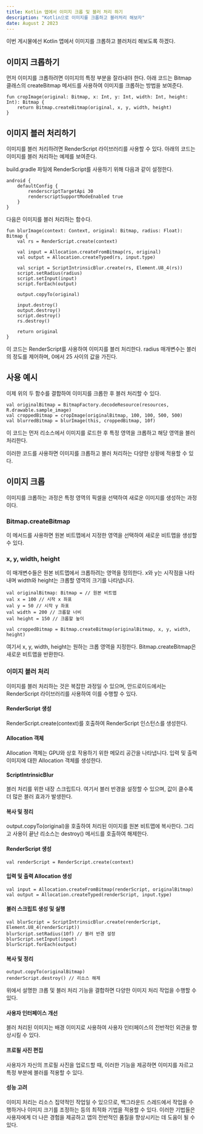 ```yaml
---
title: Kotlin 앱에서 이미지 크롭 및 블러 처리 하기
description: "Kotlin으로 이미지를 크롭하고 블러처리 해보자"
date: August 2 2023
---
```


이번 게시물에선 Kotlin 앱에서 이미지를 크롭하고 블러처리 해보도록 하겠다.

## 이미지 크롭하기
먼저 이미지를 크롭하려면 이미지의 특정 부분을 잘라내야 한다. 
아래 코드는 Bitmap 클래스의 createBitmap 메서드를 사용하여 이미지를 크롭하는 방법을 보여준다.
```
fun cropImage(original: Bitmap, x: Int, y: Int, width: Int, height: Int): Bitmap {
    return Bitmap.createBitmap(original, x, y, width, height)
}
```
## 이미지 블러 처리하기
이미지를 블러 처리하려면 RenderScript 라이브러리를 사용할 수 있다. 
아래의 코드는 이미지를 블러 처리하는 예제를 보여준다.

build.gradle 파일에 RenderScript를 사용하기 위해 다음과 같이 설정한다.

```
android {
    defaultConfig {
        renderscriptTargetApi 30
        renderscriptSupportModeEnabled true
    }
}
```
다음은 이미지를 블러 처리하는 함수다.

```
fun blurImage(context: Context, original: Bitmap, radius: Float): Bitmap {
    val rs = RenderScript.create(context)

    val input = Allocation.createFromBitmap(rs, original)
    val output = Allocation.createTyped(rs, input.type)

    val script = ScriptIntrinsicBlur.create(rs, Element.U8_4(rs))
    script.setRadius(radius)
    script.setInput(input)
    script.forEach(output)

    output.copyTo(original)

    input.destroy()
    output.destroy()
    script.destroy()
    rs.destroy()

    return original
}
```
이 코드는 RenderScript를 사용하여 이미지를 블러 처리한다. radius 매개변수는 블러의 정도를 제어하며, 0에서 25 사이의 값을 가진다.


## 사용 예시
이제 위의 두 함수를 결합하여 이미지를 크롭한 후 블러 처리할 수 있다.

```
val originalBitmap = BitmapFactory.decodeResource(resources, R.drawable.sample_image)
val croppedBitmap = cropImage(originalBitmap, 100, 100, 500, 500)
val blurredBitmap = blurImage(this, croppedBitmap, 10f)
```
이 코드는 먼저 리소스에서 이미지를 로드한 후 특정 영역을 크롭하고 해당 영역을 블러 처리한다.

이러한 코드를 사용하면 이미지를 크롭하고 블러 처리하는 다양한 상황에 적용할 수 있다.

## 이미지 크롭
이미지를 크롭하는 과정은 특정 영역의 픽셀을 선택하여 새로운 이미지를 생성하는 과정이다.

### Bitmap.createBitmap 
이 메서드를 사용하면 원본 비트맵에서 지정한 영역을 선택하여 새로운 비트맵을 생성할 수 있다.
### x, y, width, height
이 매개변수들은 원본 비트맵에서 크롭하려는 영역을 정의한다. x와 y는 시작점을 나타내며 width와 height는 크롭할 영역의 크기를 나타냅니다.
```
val originalBitmap: Bitmap = // 원본 비트맵
val x = 100 // 시작 x 좌표
val y = 50 // 시작 y 좌표
val width = 200 // 크롭할 너비
val height = 150 // 크롭할 높이

val croppedBitmap = Bitmap.createBitmap(originalBitmap, x, y, width, height)
```
여기서 x, y, width, height는 원하는 크롭 영역을 지정한다. Bitmap.createBitmap은 새로운 비트맵을 반환한다.



### 이미지 블러 처리
이미지를 블러 처리하는 것은 복잡한 과정일 수 있으며, 안드로이드에서는 RenderScript 라이브러리를 사용하여 이를 수행할 수 있다.

#### RenderScript 생성
RenderScript.create(context)를 호출하여 RenderScript 인스턴스를 생성한다.
#### Allocation 객체
Allocation 객체는 GPU와 상호 작용하기 위한 메모리 공간을 나타냅니다. 입력 및 출력 이미지에 대한 Allocation 객체를 생성한다.
#### ScriptIntrinsicBlur
블러 처리를 위한 내장 스크립트다. 여기서 블러 반경을 설정할 수 있으며, 값이 클수록 더 많은 블러 효과가 발생한다.
#### 복사 및 정리
output.copyTo(original)을 호출하여 처리된 이미지를 원본 비트맵에 복사한다. 그리고 사용이 끝난 리소스는 destroy() 메서드를 호출하여 해제한다.

#### RenderScript 생성

```
val renderScript = RenderScript.create(context)
```
#### 입력 및 출력 Allocation 생성
```
val input = Allocation.createFromBitmap(renderScript, originalBitmap)
val output = Allocation.createTyped(renderScript, input.type)
```
#### 블러 스크립트 생성 및 실행
```
val blurScript = ScriptIntrinsicBlur.create(renderScript, Element.U8_4(renderScript))
blurScript.setRadius(10f) // 블러 반경 설정
blurScript.setInput(input)
blurScript.forEach(output)
```
#### 복사 및 정리
```
output.copyTo(originalBitmap)
renderScript.destroy() // 리소스 해제
```

위에서 설명한 크롭 및 블러 처리 기능을 결합하면 다양한 이미지 처리 작업을 수행할 수 있다.

#### 사용자 인터페이스 개선
블러 처리된 이미지는 배경 이미지로 사용하여 사용자 인터페이스의 전반적인 외관을 향상시킬 수 있다.
#### 프로필 사진 편집
사용자가 자신의 프로필 사진을 업로드할 때, 이러한 기능을 제공하면 이미지를 자르고 특정 부분에 블러를 적용할 수 있다.
#### 성능 고려
이미지 처리는 리소스 집약적인 작업일 수 있으므로, 백그라운드 스레드에서 작업을 수행하거나 이미지 크기를 조정하는 등의 최적화 기법을 적용할 수 있다.
이러한 기법들은 사용자에게 더 나은 경험을 제공하고 앱의 전반적인 품질을 향상시키는 데 도움이 될 수 있다.